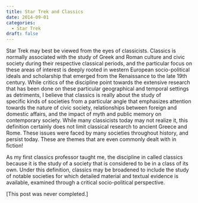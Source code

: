 ```yaml
---
title: Star Trek and Classics
date: 2014-09-01
categories:
  - Star Trek
draft: false
---
```


Star Trek may best be viewed from the eyes of classicists.
Classics is normally associated with the study of Greek and Roman culture and civic society during their respective classical periods, and the particular focus on these areas of interest is deeply rooted in western European socio-political ideals and scholarship that emerged from the Renaissance to the late 19th century.
While critics of the discipline point towards the extensive research that has been done on these particular geographical and temporal settings as detriments, I believe that classics is really about the study of specific kinds of societies from a particular angle that emphasizes attention towards the nature of civic society, relationships between foreign and domestic affairs, and the impact of myth and public memory on contemporary society.
While many classicists today may not realize it, this definition certainly does not limit classical research to ancient Greece and Rome.
These issues were faced by many societies throughout history, and persist today.
These are themes that are even commonly dealt with in fiction!

As my first classics professor taught me, the discipline in called classics because it is the study of a society that is considered to be in a class of its own.
Under this definition, classics may be broadened to include the study of notable societies for which detailed material and textual evidence is available, examined through a critical socio-political perspective.

[This post was never completed.]